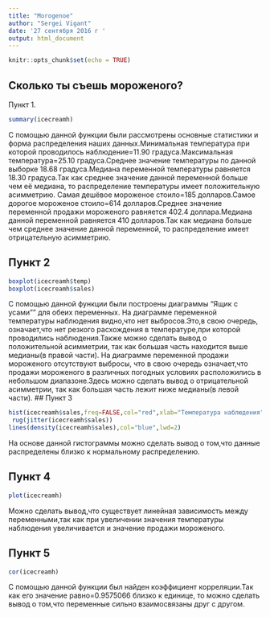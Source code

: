---
title: "Morogenoe"
author: "Sergei Vigant"
date: '27 сентября 2016 г '
output: html_document
---

```{r setup, include=FALSE}
knitr::opts_chunk$set(echo = TRUE)
```

## Сколько ты съешь мороженого? 
Пункт 1.


```{r icecreamh}
summary(icecreamh)
```

С помощью данной функции были рассмотрены основные статистики и форма распределения наших данных.Минимальная температура при которой проводилось наблюдение=11.90 градуса.Максимальная температура=25.10 градуса.Среднее значение температуры по данной выборке 18.68 градуса.Медиана переменной температуры равняется 18.30 градуса.Так как среднее значение данной переменной больше чем её медиана, то распределение температуры имеет положительную асимметрию.
Самая дешёвое мороженое стоило=185 долларов.Самое дорогое мороженое стоило=614 долларов.Среднее значение переменной продажи мороженого равняется 402.4 доллара.Медиана данной переменной равняется 410 долларов.Так как медиана больше чем среднее значение данной переменной, то распределение имеет отрицательную асимметрию. 

## Пункт 2

```{r}
boxplot(icecreamh$temp)
boxplot(icecreamh$sales)
```

С помощью данной функции были построены диаграммы "Ящик с усами"" для обеих переменных.
На диаграмме переменной температуры наблюдения видно,что нет выбросов.Это,в свою очередь, означает,что нет резкого расхождения в температуре,при которой проводились наблюдения.Также можно сделать вывод о положительной асимметрии, так как большая часть находится выше медианы(в правой части).
На диаграмме переменной продажи мороженого отсутствуют выбросы, что в свою очередь означает,что продажи мороженого в различных погодных условиях расположились в небольшом диапазоне.Здесь можно сделать вывод о отрицательной асимметрии, так как большая часть лежит ниже медианы(в левой части).
## Пункт 3

```{r}
hist(icecreamh$sales,freq=FALSE,col="red",xlab="Температура наблюдения",ylab="Продажа",main="Гистограмма с наложенной ядерной оценкой плотности ")
 rug(jitter(icecreamh$sales))
lines(density(icecreamh$sales),col="blue",lwd=2)
```

На основе данной гистограммы можно сделать вывод о том,что данные распределены близко к нормальному распределению.

## Пункт 4

```{r icecreamh,include=FALSE}
plot(icecreamh)
```

Можно сделать вывод,что существует линейная зависимость между переменными,так как при увеличении значения температуры наблюдения увеличивается и значение продажи мороженого.

## Пункт 5

```{r}
cor(icecreamh)
```

С помощью данной функции был найден коэффициент корреляции.Так как его значение равно=0.9575066 близко к единице, то можно сделать вывод о том,что переменные сильно взаимосвязаны друг с другом.

